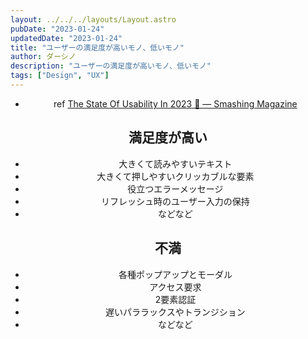 ```yaml
---
layout: ../../../layouts/Layout.astro
pubDate: "2023-01-24"
updatedDate: "2023-01-24"
title: "ユーザーの満足度が高いモノ、低いモノ"
author: ダーシノ
description: "ユーザーの満足度が高いモノ、低いモノ"
tags: ["Design", "UX"]
---
```



<Header {...frontmatter} />

- ref [The State Of Usability In 2023 🎊 — Smashing Magazine](https://www.smashingmagazine.com/2023/01/usability-2023/)

## 満足度が高い

- 大きくて読みやすいテキスト
- 大きくて押しやすいクリッカブルな要素
- 役立つエラーメッセージ
- リフレッシュ時のユーザー入力の保持
- などなど


## 不満

- 各種ポップアップとモーダル
- アクセス要求
- 2要素認証
- 遅いパララックスやトランジション
- などなど
